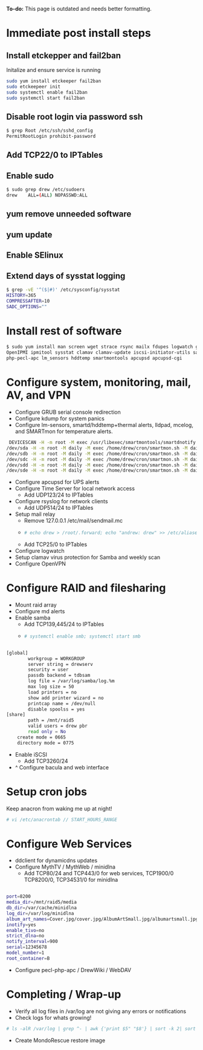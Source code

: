 '''To-do:''' This page is outdated and needs better formatting.

= Immediate post install steps =

==Install etckepper and fail2ban==
Initalize and ensure service is running
<syntaxhighlight lang=bash>
sudo yum install etckeeper fail2ban
sudo etckeepeer init
sudo systemctl enable fail2ban
sudo systemctl start fail2ban
</syntaxhighlight>

==Disable root login via password ssh==
<syntaxhighlight lang=bash>
$ grep Root /etc/ssh/sshd_config
PermitRootLogin prohibit-password
</syntaxhighlight>

==Add TCP22/0 to IPTables==

==Enable sudo==
<syntaxhighlight lang=bash>
$ sudo grep drew /etc/sudoers
drew	ALL=(ALL) NOPASSWD:ALL
</syntaxhighlight>

==yum remove unneeded software==

==yum update==

==Enable SElinux==

==Extend days of sysstat logging==
<syntaxhighlight lang=bash>
$ grep -vE '^($|#)' /etc/sysconfig/sysstat
HISTORY=365
COMPRESSAFTER=10
SADC_OPTIONS=""
</syntaxhighlight>

= Install rest of software =
<syntaxhighlight lang=bash>
$ sudo yum install man screen wget strace rsync mailx fdupes logwatch grep lsof screen binutils tar mcelog nfs-utils \
OpenIPMI ipmitool sysstat clamav clamav-update iscsi-initiator-utils samba openvpn lldpad ntp \
php-pecl-apc lm_sensors hddtemp smartmontools apcupsd apcupsd-cgi 
</syntaxhighlight>

= Configure system, monitoring, mail, AV, and VPN =
* Configure GRUB serial console redirection
* Configure kdump for system panics
* Configure lm-sensors, smartd/hddtemp+thermal alerts, lldpad, mcelog, and SMARTmon for temperature alerts.
 
<syntaxhighlight lang=bash> DEVICESCAN -H -m root -M exec /usr/libexec/smartmontools/smartdnotify -n standby,10,q
/dev/sda -H -m root -M daily -M exec /home/drew/cron/smartmon.sh -M daily -f -l error -o on -S on -s (S/../.././02|L/../../6/03) -W 0,0,45 -d sat
/dev/sdb -H -m root -M daily -M exec /home/drew/cron/smartmon.sh -M daily -f -l error -o on -S on -s (S/../.././02|L/../../6/03) -W 0,0,45 -d sat
/dev/sdc -H -m root -M daily -M exec /home/drew/cron/smartmon.sh -M daily -f -l error -o on -S on -s (S/../.././02|L/../../6/03) -W 0,0,45 -d sat
/dev/sdd -H -m root -M daily -M exec /home/drew/cron/smartmon.sh -M daily -f -l error -o on -S on -s (S/../.././02|L/../../6/03) -W 0,0,45 -d sat
/dev/sde -H -m root -M daily -M exec /home/drew/cron/smartmon.sh -M daily -f -l error -o on -S on -s (S/../.././02|L/../../6/03) -W 0,0,47 -d sat
</syntaxhighlight>

* Configure apcupsd for UPS alerts
* Configure Time Server for local network access
** Add UDP123/24 to IPTables
* Configure rsyslog for network clients
** Add UDP514/24 to IPTables
* Setup mail relay
** Remove 127.0.0.1 /etc/mail/sendmail.mc
** <syntaxhighlight lang=bash># echo drew > /root/.forward; echo "andrew: drew" >> /etc/aliases; newaliases; echo "root: drew" >> /etc/aliases; newaliases</syntaxhighlight>
** Add TCP25/0 to IPTables
* Configure logwatch
* Setup clamav virus protection for Samba and weekly scan
* Configure OpenVPN

= Configure RAID and filesharing =
* Mount raid array
* Configure md alerts
* Enable samba
** Add TCP139,445/24 to IPTables
** <syntaxhighlight lang=bash># systemctl enable smb; systemctl start smb</syntaxhighlight>
 
<syntaxhighlight lang=bash> 
[global]
        workgroup = WORKGROUP
        server string = drewserv
        security = user
        passdb backend = tdbsam
        log file = /var/log/samba/log.%m
        max log size = 50
        load printers = no
        show add printer wizard = no
        printcap name = /dev/null
        disable spoolss = yes
[share]
        path = /mnt/raid5
        valid users = drew pbr
        read only = No
	create mode = 0665
	directory mode = 0775
</syntaxhighlight>
* Enable iSCSI
** Add TCP3260/24
* ^ Configure bacula and web interface

=Setup cron jobs=
Keep anacron from waking me up at night! 
<syntaxhighlight lang=bash>
# vi /etc/anacrontab // START_HOURS_RANGE
</syntaxhighlight>

=Configure Web Services=
* ddclient for dynamicdns updates
* Configure MythTV / MythWeb / minidlna
** Add TCP80/24 and TCP443/0 for web services, TCP1900/0 TCP8200/0, TCP34531/0 for minidlna

<syntaxhighlight lang=bash> 
port=8200
media_dir=/mnt/raid5/media
db_dir=/var/cache/minidlna
log_dir=/var/log/minidlna
album_art_names=Cover.jpg/cover.jpg/AlbumArtSmall.jpg/albumartsmall.jpg/AlbumArt.jpg/albumart.jpg/Album.jpg/album.jpg/Folder.jpg/folder.jpg/Thumb.jpg/thumb.jpg
inotify=yes
enable_tivo=no
strict_dlna=no
notify_interval=900
serial=12345678
model_number=1
root_container=B
</syntaxhighlight>

* Configure pecl-php-apc / DrewWiki / WebDAV

= Completing / Wrap-up =
* Verify all log files in /var/log are not giving any errors or notifications
* Check logs for whats growing! 
<syntaxhighlight lang=bash>
# ls -alR /var/log | grep ^- | awk {'print $5" "$8'} | sort -k 2| sort -n
</syntaxhighlight>
* Create MondoRescue restore image